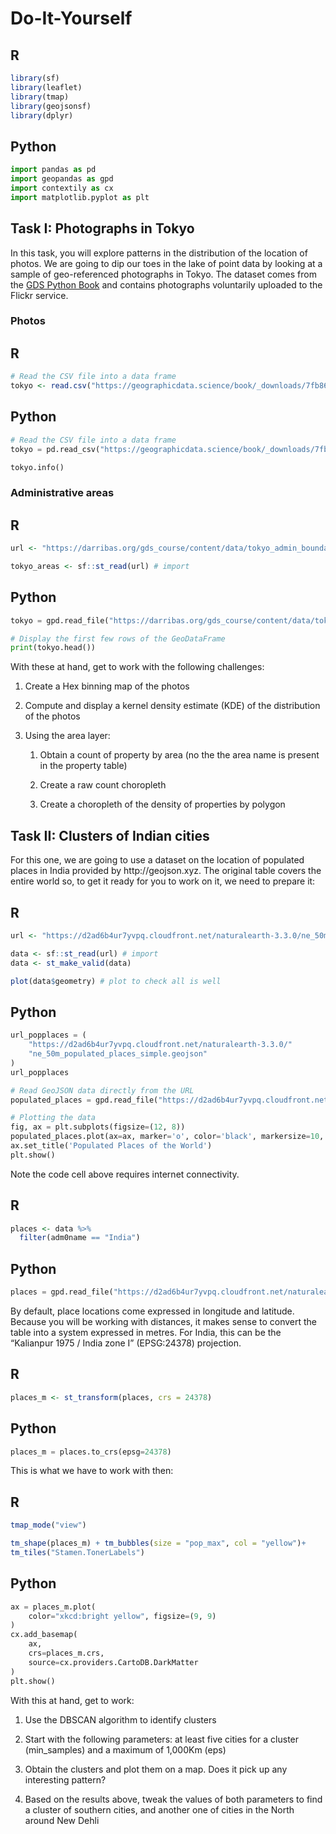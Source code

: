 # Do-It-Yourself {#sec-pointsdiy .unnumbered}

::: {.panel-tabset group="language"}

## R

```r
library(sf)
library(leaflet)
library(tmap)
library(geojsonsf) 
library(dplyr)
```

## Python

```python
import pandas as pd
import geopandas as gpd
import contextily as cx
import matplotlib.pyplot as plt
```

:::

## Task I: Photographs in Tokyo

In this task, you will explore patterns in the distribution of the location of photos. We are going to dip our toes in the lake of point data by looking at a sample of geo-referenced photographs in Tokyo. The dataset comes from the [GDS Python Book](https://geographicdata.science/) and contains photographs voluntarily uploaded to the Flickr service.

### Photos

::: {.panel-tabset group="language"}

## R

```r
# Read the CSV file into a data frame
tokyo <- read.csv("https://geographicdata.science/book/_downloads/7fb86b605af15b3c9cbd9bfcbead23e9/tokyo_clean.csv")
```

## Python

```python
# Read the CSV file into a data frame
tokyo = pd.read_csv("https://geographicdata.science/book/_downloads/7fb86b605af15b3c9cbd9bfcbead23e9/tokyo_clean.csv")

tokyo.info()

```

:::

### Administrative areas

::: {.panel-tabset group="language"}

## R

```r
url <- "https://darribas.org/gds_course/content/data/tokyo_admin_boundaries.geojson"

tokyo_areas <- sf::st_read(url) # import
```

## Python

```python
tokyo = gpd.read_file("https://darribas.org/gds_course/content/data/tokyo_admin_boundaries.geojson") # import

# Display the first few rows of the GeoDataFrame
print(tokyo.head())
```

:::


With these at hand, get to work with the following challenges:

1.  Create a Hex binning map of the photos

2.  Compute and display a kernel density estimate (KDE) of the distribution of the photos

3.  Using the area layer:

    1.  Obtain a count of property by area (no the the area name is present in the property table)

    2.  Create a raw count choropleth

    3.  Create a choropleth of the density of properties by polygon

## Task II: Clusters of Indian cities

For this one, we are going to use a dataset on the location of populated places in India provided by http://geojson.xyz. The original table covers the entire world so, to get it ready for you to work on it, we need to prepare it:

::: {.panel-tabset group="language"}

## R
```r
url <- "https://d2ad6b4ur7yvpq.cloudfront.net/naturalearth-3.3.0/ne_50m_populated_places_simple.geojson"

data <- sf::st_read(url) # import
data <- st_make_valid(data)

plot(data$geometry) # plot to check all is well
```

## Python

```python
url_popplaces = (
    "https://d2ad6b4ur7yvpq.cloudfront.net/naturalearth-3.3.0/"
    "ne_50m_populated_places_simple.geojson"
)
url_popplaces

# Read GeoJSON data directly from the URL
populated_places = gpd.read_file("https://d2ad6b4ur7yvpq.cloudfront.net/naturalearth-3.3.0/ne_50m_populated_places_simple.geojson")

# Plotting the data
fig, ax = plt.subplots(figsize=(12, 8))
populated_places.plot(ax=ax, marker='o', color='black', markersize=10, alpha=0.5)
ax.set_title('Populated Places of the World')
plt.show()

```

:::

Note the code cell above requires internet connectivity.

::: {.panel-tabset group="language"}

## R

```r
places <- data %>%
  filter(adm0name == "India")
```

## Python

```python
places = gpd.read_file("https://d2ad6b4ur7yvpq.cloudfront.net/naturalearth-3.3.0/ne_50m_populated_places_simple.geojson").query("adm0name == 'India'")
```
:::

By default, place locations come expressed in longitude and latitude. Because you will be working with distances, it makes sense to convert the table into a system expressed in metres. For India, this can be the "Kalianpur 1975 / India zone I" (EPSG:24378) projection.

::: {.panel-tabset group="language"}

## R

```r
places_m <- st_transform(places, crs = 24378)
```

## Python

```python
places_m = places.to_crs(epsg=24378)

```

:::

This is what we have to work with then:

::: {.panel-tabset group="language"}

## R

```r
tmap_mode("view")

tm_shape(places_m) + tm_bubbles(size = "pop_max", col = "yellow")+
tm_tiles("Stamen.TonerLabels")

```

## Python

```python
ax = places_m.plot(
    color="xkcd:bright yellow", figsize=(9, 9)
)
cx.add_basemap(
    ax, 
    crs=places_m.crs,
    source=cx.providers.CartoDB.DarkMatter
)
plt.show()
```

:::

With this at hand, get to work:

1.  Use the DBSCAN algorithm to identify clusters

2.  Start with the following parameters: at least five cities for a cluster (min_samples) and a maximum of 1,000Km (eps)

3.  Obtain the clusters and plot them on a map. Does it pick up any interesting pattern?

4.  Based on the results above, tweak the values of both parameters to find a cluster of southern cities, and another one of cities in the North around New Dehli
